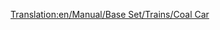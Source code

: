 [[Translation:en/Manual/Base Set/Trains/Coal Car]]
{{nl/Manual/Base Set/Trains/Wagons|Naam=Kolenwagon
|Afbeelding= [[File:en/Manual/Base Set/Trains/Coaltruck.png]]
|NormaalKosten=£1,375 ($2,750)
|NormaalGewicht=18 / 48 t
|NormaalCapaciteit=30 ton kolen
|MonoKosten=£1,375 ($2,750)
|MonoGewicht=18 / 53 t
|MonoCapaciteit=35 ton kolen
|MagKosten=£1,375 ($2,750)
|MagGewicht=18 / 55 t
|MagCapaciteit=37 ton kolen
|Omschrijving=De kolenwagon kan kolen transporteren. Deze wagon is beschikbaar in [[nl/Manual/Klimaat#gematigd|gematigd]] en [[nl/Manual/Klimaat#subarctisch|subarctische]] klimaten.
}}